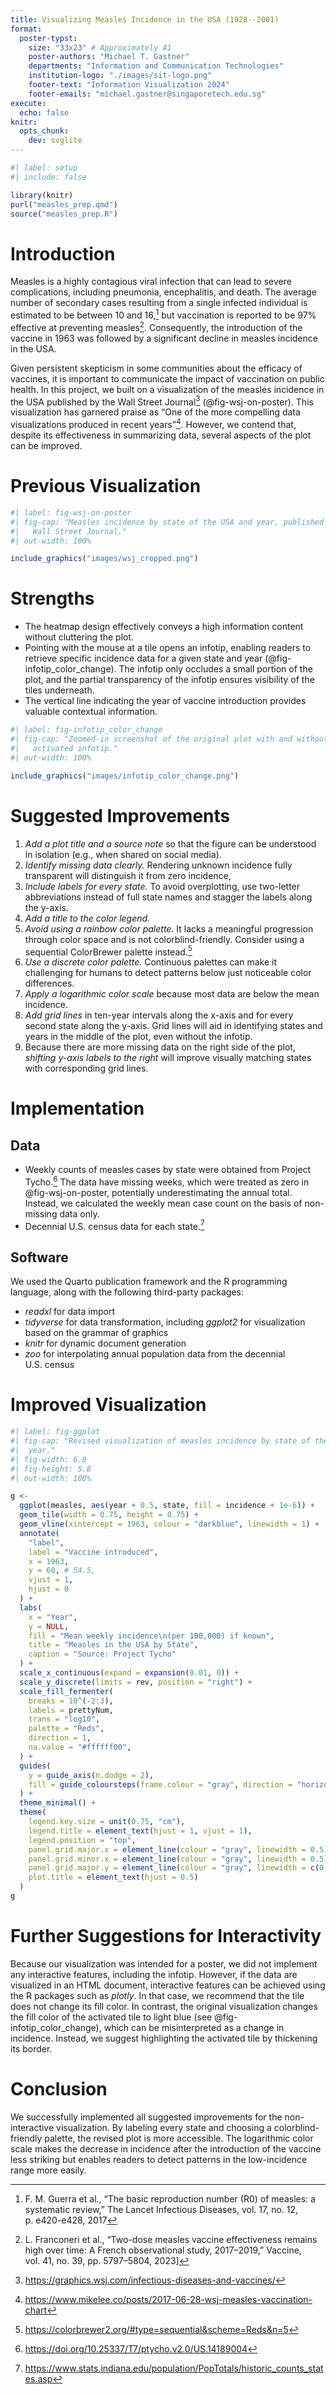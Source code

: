 ```yaml
---
title: Visualizing Measles Incidence in the USA (1928--2001)
format:
  poster-typst: 
    size: "33x23" # Approximately A1
    poster-authors: "Michael T. Gastner"
    departments: "Information and Communication Technologies"
    institution-logo: "./images/sit-logo.png"
    footer-text: "Information Visualization 2024"
    footer-emails: "michael.gastner@singaporetech.edu.sg"
execute:
  echo: false
knitr:
  opts_chunk:
    dev: svglite
---
```


```r
#| label: setup
#| include: false

library(knitr)
purl("measles_prep.qmd")
source("measles_prep.R")
```


# Introduction

Measles is a highly contagious viral infection that can lead to severe complications, including pneumonia, encephalitis, and death. The average number of secondary cases resulting from a single infected individual is estimated to be between 10 and 16,[^guerra_basic_2017] but vaccination is reported to be 97% effective at preventing measles[^franconeri_two-dose_2023]. Consequently, the introduction of the vaccine in 1963 was followed by a significant decline in measles incidence in the USA.

[^guerra_basic_2017]: F. M. Guerra et al., “The basic reproduction number (R0) of measles: a systematic review,” The Lancet Infectious Diseases, vol. 17, no. 12, p. e420-e428, 2017
[^franconeri_two-dose_2023]: L. Franconeri et al., “Two-dose measles vaccine effectiveness remains high over time: A French observational study, 2017–2019,” Vaccine, vol. 41, no. 39, pp. 5797–5804, 2023]

Given persistent skepticism in some communities about the efficacy of vaccines, it is important to communicate the impact of vaccination on public health. In this project, we built on a visualization of the measles incidence in the USA published by the Wall Street Journal[^debold_battling_2015] (@fig-wsj-on-poster). This visualization has garnered praise as "One of the more compelling data visualizations produced in recent years"[^lee_reproducing_2017]. However, we contend that, despite its effectiveness in summarizing data, several aspects of the plot can be improved.

[^lee_reproducing_2017]: <https://www.mikelee.co/posts/2017-06-28-wsj-measles-vaccination-chart>

# Previous Visualization

```r
#| label: fig-wsj-on-poster
#| fig-cap: "Measles incidence by state of the USA and year, published by the
#|   Wall Street Journal."
#| out-width: 100%

include_graphics("images/wsj_cropped.png")
```

[^debold_battling_2015]: <https://graphics.wsj.com/infectious-diseases-and-vaccines/>

# Strengths

*   The heatmap design effectively conveys a high information content without
    cluttering the plot.
*   Pointing with the mouse at a tile opens an infotip, enabling readers to
    retrieve specific incidence data for a given state and
    year (@fig-infotip_color_change). The infotip only occludes a small
    portion of the plot, and the partial transparency of the infotip ensures
    visibility of the tiles underneath.
*   The vertical line indicating the year of vaccine introduction provides
    valuable contextual information.

```r
#| label: fig-infotip_color_change
#| fig-cap: "Zoomed-in screenshot of the original plot with and without
#|   activated infotip."
#| out-width: 100%

include_graphics("images/infotip_color_change.png")
```


# Suggested Improvements

1.  *Add a plot title and a source note* so that the figure can be understood in
    isolation (e.g., when shared on social media).
1.  *Identify missing data clearly.*  Rendering unknown incidence fully
    transparent will distinguish it from zero incidence,
1.  *Include labels for every state.* To avoid overplotting, use two-letter
    abbreviations instead of full state names and stagger the labels along the
    y-axis.
1.  *Add a title to the color legend.*
1.  *Avoid using a rainbow color palette.* It lacks a meaningful progression
    through color space and is not colorblind-friendly. Consider using a
    sequential ColorBrewer palette instead.[^colorbrewer]
1.  *Use a discrete color palette.* Continuous palettes can make it
    challenging for humans to detect patterns below just noticeable color
    differences.
1.  *Apply a logarithmic color scale* because most data are below the mean
    incidence.
1.  *Add grid lines* in ten-year intervals along the x-axis and for every
    second state along the y-axis. Grid lines will aid in identifying states
    and years in the middle of the plot, even without the infotip.
1.  Because there are more missing data on the right side of the plot,
    *shifting y-axis labels to the right* will improve visually matching
    states with corresponding grid lines.
    
[^colorbrewer]: <https://colorbrewer2.org/#type=sequential&scheme=Reds&n=5>
    
    
# Implementation


## Data

*   Weekly counts of measles cases by state were obtained from Project
    Tycho.[^panhuis_counts_2018] The data have missing weeks, which were
    treated as zero in @fig-wsj-on-poster, potentially underestimating the
    annual total. Instead, we calculated the weekly mean case count on the
    basis of non-missing data only.
*   Decennial U.S.\ census data for each state.[^stats_state_2023]

[^panhuis_counts_2018]: <https://doi.org/10.25337/T7/ptycho.v2.0/US.14189004>
[^stats_state_2023]: <https://www.stats.indiana.edu/population/PopTotals/historic_counts_states.asp>


## Software

We used the Quarto publication framework and the R programming language, along with the following third-party packages:

*   *readxl* for data import
*   *tidyverse* for data transformation, including *ggplot2* for visualization
    based on the grammar of graphics
*   *knitr* for dynamic document generation
*   *zoo* for interpolating annual population data from the decennial
    U.S.\ census

```{=typst}
#v(2em)
```

# Improved Visualization

```r
#| label: fig-ggplot
#| fig-cap: "Revised visualization of measles incidence by state of the USA and
#|  year."
#| fig-width: 6.0
#| fig-height: 5.8
#| out-width: 100%

g <-
  ggplot(measles, aes(year + 0.5, state, fill = incidence + 1e-6)) +
  geom_tile(width = 0.75, height = 0.75) +
  geom_vline(xintercept = 1963, colour = "darkblue", linewidth = 1) +
  annotate(
    "label",
    label = "Vaccine introduced",
    x = 1963,
    y = 60, # 54.5,
    vjust = 1,
    hjust = 0
  ) +
  labs(
    x = "Year",
    y = NULL,
    fill = "Mean weekly incidence\n(per 100,000) if known",
    title = "Measles in the USA by State",
    caption = "Source: Project Tycho"
  ) +
  scale_x_continuous(expand = expansion(0.01, 0)) +
  scale_y_discrete(limits = rev, position = "right") +
  scale_fill_fermenter(
    breaks = 10^(-2:3),
    labels = prettyNum,
    trans = "log10",
    palette = "Reds",
    direction = 1,
    na.value = "#ffffff00",
  ) +
  guides(
    y = guide_axis(n.dodge = 2),
    fill = guide_coloursteps(frame.colour = "gray", direction = "horizontal")
  ) +
  theme_minimal() +
  theme(
    legend.key.size = unit(0.75, "cm"),
    legend.title = element_text(hjust = 1, vjust = 1),
    legend.position = "top",
    panel.grid.major.x = element_line(colour = "gray", linewidth = 0.5),
    panel.grid.minor.x = element_line(colour = "gray", linewidth = 0.5),
    panel.grid.major.y = element_line(colour = "gray", linewidth = c(0, 0.5)),
    plot.title = element_text(hjust = 0.5)
  )
g
```


# Further Suggestions for Interactivity

Because our visualization was intended for a poster, we did not implement any interactive features, including the infotip. However, if the data are visualized in an HTML document, interactive features can be achieved using the R packages such as *plotly*. In that case, we recommend that the tile does not change its fill color. In contrast, the original visualization changes the fill color of the activated tile to light blue (see @fig-infotip_color_change), which can be misinterpreted as a change in incidence. Instead, we suggest highlighting the activated tile by thickening its border.


# Conclusion

We successfully implemented all suggested improvements for the non-interactive visualization. By labeling every state and choosing a colorblind-friendly palette, the revised plot is more accessible. The logarithmic color scale makes the decrease in incidence after the introduction of the vaccine less striking but enables readers to detect patterns in the low-incidence range more easily.
